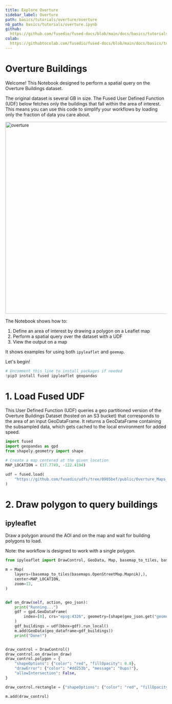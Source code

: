 ```yaml
---
title: Explore Overture
sidebar_label: Overture
path: basics/tutorials/overture/overture
nb_path: basics/tutorials/overture.ipynb
github: 
  https://github.com/fusedio/fused-docs/blob/main/docs/basics/tutorials/overture.ipynb
colab: 
  https://githubtocolab.com/fusedio/fused-docs/blob/main/docs/basics/tutorials/overture.ipynb
---
```



<LinkButtons
  githubUrl="https://github.com/fusedio/fused-docs/blob/main/docs/basics/tutorials/overture.ipynb"
  colabUrl="https://githubtocolab.com/fusedio/fused-docs/blob/main/docs/basics/tutorials/overture.ipynb"
/>

# Overture Buildings

Welcome! This Notebook designed to perform a spatial query on the Overture Buildings
dataset.

The original dataset is several GB in size. The Fused User Defined Function (UDF) below
fetches only the buildings that fall within the area of interest. This means you can use
this code to simplify your workflows by loading only the fraction of data you care
about.

<img src="https://fused-magic.s3.us-west-2.amazonaws.com/docs_assets/overture_spatial_query.png" alt="overture" width="600"/>

The Notebook shows how to:

1. Define an area of interest by drawing a polygon on a Leaflet map
1. Perform a spatial query over the dataset with a UDF
1. View the output on a map

It shows examples for using both `ipyleaflet` and `geemap`.

Let's begin!

```python
# Uncomment this line to install packages if needed
!pip3 install fused ipyleaflet geopandas
```

# 1. Load Fused UDF

This User Defined Function (UDF) queries a geo partitioned version of the Overture
Buildings Dataset (hosted on an S3 bucket) that corresponds to the area of an input
GeoDataFrame. It returns a GeoDataFrame containing the subsampled data, which gets
cached to the local environment for added speed.

```python
import fused
import geopandas as gpd
from shapely.geometry import shape

# Create a map centered at the given location
MAP_LOCATION = (37.7749, -122.4194)
```

```python
udf = fused.load(
    "https://github.com/fusedio/udfs/tree/0905bef/public/Overture_Maps_Example"
)
```

# 2. Draw polygon to query buildings

## ipyleaflet

Draw a polygon around the AOI and on the map and wait for building polygons to load.

Note: the workflow is designed to work with a single polygon.

```python
from ipyleaflet import DrawControl, GeoData, Map, basemap_to_tiles, basemaps

m = Map(
    layers=(basemap_to_tiles(basemaps.OpenStreetMap.Mapnik),),
    center=MAP_LOCATION,
    zoom=13,
)


def on_draw(self, action, geo_json):
    print("Running...")
    gdf = gpd.GeoDataFrame(
        index=[0], crs="epsg:4326", geometry=[shape(geo_json.get("geometry"))]
    )
    gdf_buildings = udf(bbox=gdf).run_local()
    m.add(GeoData(geo_dataframe=gdf_buildings))
    print("Done!")


draw_control = DrawControl()
draw_control.on_draw(on_draw)
draw_control.polygon = {
    "shapeOptions": {"color": "red", "fillOpacity": 0.0},
    "drawError": {"color": "#dd253b", "message": "Oups!"},
    "allowIntersection": False,
}

draw_control.rectangle = {"shapeOptions": {"color": "red", "fillOpacity": 0.0}}

m.add(draw_control)
```

```python

```

